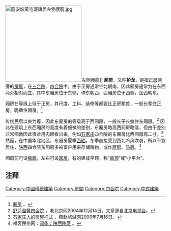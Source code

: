 [[File:龍安坡黃宅濂讓居左側護龍.jpg|240px]]左側護龍]]
'''厢房'''，又称'''护龙'''，是指[[正房|正房]]两旁的[[房屋|房屋]]，在[[三合院|三合院]]、[[四合院|四合院]]中，由于正房通常坐北朝南，因此厢房通常为在东西两旁相对而立，其中东厢房位于东侧，作东朝西，西厢房位于西侧，坐西朝东。

厢房在等级上低于正房，其尺度、工料、装修等都要比正房稍差，一般长辈住正房，晚辈住厢房。<ref>[http://www.zhongguowenhua.org/%E6%B0%91%E4%BF%97/%E5%9B%9B%E5%90%88%E9%99%A2/%E5%8E%A2%E6%88%BF.html 厢房] {{Wayback|url=http://www.zhongguowenhua.org/%E6%B0%91%E4%BF%97/%E5%9B%9B%E5%90%88%E9%99%A2/%E5%8E%A2%E6%88%BF.html |date=20070928031614 }}。</ref>

传统民居以東为尊，因此东厢房的等级高于西厢房，一般长子长媳住东厢房。<ref>[http://www.oldbeijing.net/Article/200412/5169.shtml 舒适温馨四合院] {{Wayback|url=http://www.oldbeijing.net/Article/200412/5169.shtml |date=20070927135632 }}，老北京网2004年12月14日，文章源自[[北京电视台|北京电视台]]。</ref> 因此在建筑上东西厢房的高度有着细微的差别，东厢房略高西厢房略低，但由于差别非常细微因此很难用肉眼看出来。例如[[石家庄|石家庄]]四合院的东厢房比西厢房高二寸。<ref>[http://www.hbyzly.com/yy/33j.asp?id=177 石家庄人的房屋样式] {{Wayback|url=http://www.hbyzly.com/yy/33j.asp?id=177 |date=20070928023940 }}，燕赵旅游网2006年7月16日。</ref> 然而，在中国华北地区，东厢房夏季[[西晒|西晒]]，冬季直接受到西北冷风吹袭，所以不宜居住，[[陕西|陕西]]四合院东厢房多被富户用来存储粮物，或作[[厨房|厨房]]、[[马厩|马厩]]。<ref>福客民俗网：[http://dict.folkw.com/Dict.asp?id=3258 词条：陕西院落] {{Wayback|url=http://dict.folkw.com/Dict.asp?id=3258 |date=20071012140135 }}。</ref>

厢房前可设[[檐廊|檐廊]]，左右可设[[耳房|耳房]]，有的建成平顶，称“[[盝顶|盝顶]]”或“小平台”。

==注释==
<div class="references-small">
<references />
</div>

[[Category:中國傳統建築|Category:中國傳統建築]]
[[Category:房間|Category:房間]]
[[Category:四合院|Category:四合院]]
[[Category:中式建築|Category:中式建築]]